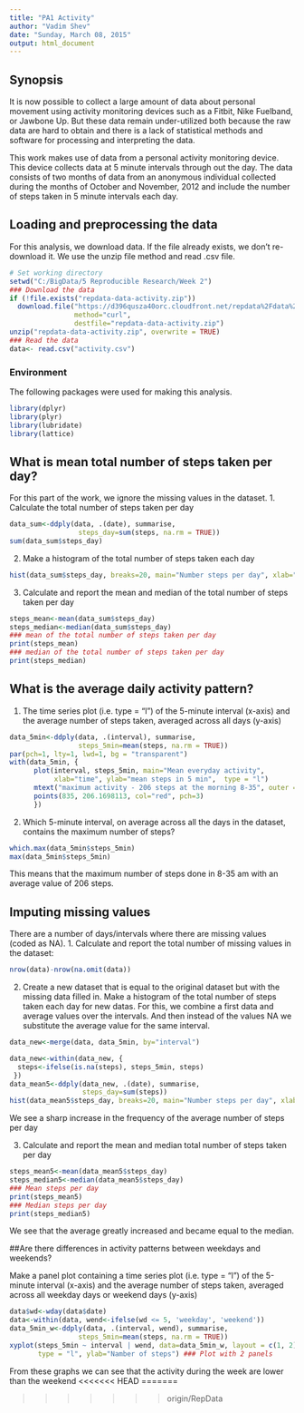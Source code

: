 ```yaml
---
title: "PA1 Activity"
author: "Vadim Shev"
date: "Sunday, March 08, 2015"
output: html_document
---
```


## Synopsis
It is now possible to collect a large amount of data about personal movement 
using activity monitoring devices such as a Fitbit, Nike Fuelband, or Jawbone Up. 
But these data remain under-utilized both because the raw data are hard to obtain 
and there is a lack of statistical methods and software for processing and interpreting the data.

This work makes use of data from a personal activity monitoring device. 
This device collects data at 5 minute intervals through out the day. 
The data consists of two months of data from an anonymous individual collected during the months 
of October and November, 2012 and include the number of steps taken in 5 minute intervals each day.

## Loading and preprocessing the data

For this analysis, we download data. If the file already exists,
we don’t re-download it. We use the unzip file method and read .csv file.

```r
# Set working directory
setwd("C:/BigData/5 Reproducible Research/Week 2")
### Download the data
if (!file.exists("repdata-data-activity.zip"))
  download.file("https://d396qusza40orc.cloudfront.net/repdata%2Fdata%2Factivity.zip)",
                method="curl",
                destfile="repdata-data-activity.zip")
unzip("repdata-data-activity.zip", overwrite = TRUE)
### Read the data
data<- read.csv("activity.csv")
```

### Environment
The following packages were used for making this analysis.

```r
library(dplyr)
library(plyr)
library(lubridate)
library(lattice)
```

## What is mean total number of steps taken per day?
For this part of the work, we ignore the missing values in the dataset.
1. Calculate the total number of steps taken per day
```r
data_sum<-ddply(data, .(date), summarise, 
                 steps_day=sum(steps, na.rm = TRUE))
sum(data_sum$steps_day)
```

2. Make a histogram of the total number of steps taken each day
```r
hist(data_sum$steps_day, breaks=20, main="Number steps per day", xlab="")
```

3. Calculate and report the mean and median of the total number of steps taken per day

```r
steps_mean<-mean(data_sum$steps_day)                 
steps_median<-median(data_sum$steps_day)       
### mean of the total number of steps taken per day
print(steps_mean)
### median of the total number of steps taken per day
print(steps_median)
```

## What is the average daily activity pattern?
1. The time series plot (i.e. type = "l") of the 5-minute interval (x-axis) and the average number of steps taken, averaged across all days (y-axis)
```r
data_5min<-ddply(data, .(interval), summarise, 
                 steps_5min=mean(steps, na.rm = TRUE))
par(pch=1, lty=1, lwd=1, bg = "transparent")
with(data_5min, {
      plot(interval, steps_5min, main="Mean everyday activity", 
           xlab="time", ylab="mean steps in 5 min",  type = "l")
      mtext("maximum activity - 206 steps at the morning 8-35", outer = F)
      points(835, 206.1698113, col="red", pch=3)
      })
```

2. Which 5-minute interval, on average across all the days in the dataset, contains the maximum number of steps?
```r
which.max(data_5min$steps_5min)
max(data_5min$steps_5min)
```
This means that the maximum number of steps done in 8-35 am with an average value of 206 steps.

## Imputing missing values

There are a number of days/intervals where there are missing values (coded as NA). 
1. Calculate and report the total number of missing values in the dataset:
```r
nrow(data)-nrow(na.omit(data))
```

2. Create a new dataset that is equal to the original dataset but with the missing data filled in.
Make a histogram of the total number of steps taken each day for new datas.
For this, we combine a first data and average values over the intervals. 
And then instead of the values NA we substitute the average value for the same interval.
```r
data_new<-merge(data, data_5min, by="interval")

data_new<-within(data_new, {
  steps<-ifelse(is.na(steps), steps_5min, steps)
 })
data_mean5<-ddply(data_new, .(date), summarise, 
                  steps_day=sum(steps))
hist(data_mean5$steps_day, breaks=20, main="Number steps per day", xlab="")
```

We see a sharp increase in the frequency of the average number of steps per day

3. Calculate and report the mean and median total number of steps taken per day

```r
steps_mean5<-mean(data_mean5$steps_day)                 
steps_median5<-median(data_mean5$steps_day) 
### Mean steps per day
print(steps_mean5)
### Median steps per day
print(steps_median5)
```

We see that the average greatly increased and became equal to the median.

##Are there differences in activity patterns between weekdays and weekends?

Make a panel plot containing a time series plot (i.e. type = "l") of the 5-minute interval (x-axis)
and the average number of steps taken, averaged across all weekday days or weekend days (y-axis)

```r
data$wd<-wday(data$date)
data<-within(data, wend<-ifelse(wd <= 5, 'weekday', 'weekend'))
data_5min_w<-ddply(data, .(interval, wend), summarise, 
                 steps_5min=mean(steps, na.rm = TRUE))
xyplot(steps_5min ~ interval | wend, data=data_5min_w, layout = c(1, 2), 
       type = "l", ylab="Namber of steps") ### Plot with 2 panels
```

From these graphs we can see that the activity during the week are lower than the weekend
<<<<<<< HEAD
=======


>>>>>>> origin/RepData
